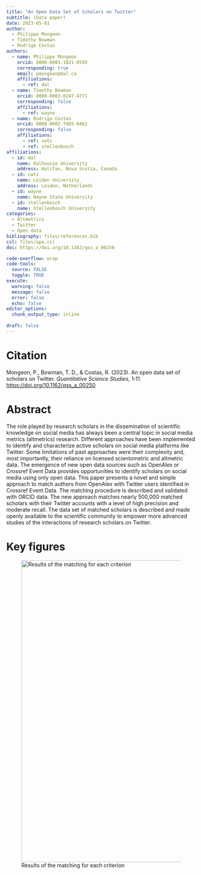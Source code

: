 ```yaml
---
title: "An Open Data Set of Scholars on Twitter"
subtitle: (Data paper)
date: 2023-05-01
author:
  - Philippe Mongeon
  - Timothy Bowman
  - Rodrigo Costas
authors:
  - name: Philippe Mongeon
    orcid: 0000-0003-1021-059X
    corresponding: true
    email: pmongeon@dal.ca
    affiliations:
      - ref: dal
  - name: Timothy Bowman
    orcid: 0000-0003-0247-4771
    corresponding: false
    affiliations: 
      - ref: wayne
  - name: Rodrigo Costas
    orcid: 0000-0002-7465-6462
    corresponding: false
    affiliations: 
      - ref: cwts
      - ref: stellenbosch
affiliations:
  - id: dal
    name: Dalhousie University
    address: Halifax, Nova Scotia, Canada
  - id: cwts
    name: Leiden University
    address: Leiden, Netherlands
  - id: wayne
    name: Wayne State University
  - id: stellenbosch
    name: Stellenbosch University
categories: 
  - Altmetrics
  - Twitter
  - Open data
bibliography: files/references.bib
csl: files/apa.csl
doi: https://doi.org/10.1162/qss_a_00250

code-overflow: wrap
code-tools: 
  source: FALSE
  toggle: TRUE
execute:
  warning: false
  message: false
  error: false
  echo: false
editor_options: 
  chunk_output_type: inline
  
draft: false
---
```


# Citation

Mongeon, P., Bowman, T. D., & Costas, R. (2023). An open data set of scholars on Twitter. *Quantitative Science Studies*, 1‑11. <https://doi.org/10.1162/qss_a_00250>

# Abstract

The role played by research scholars in the dissemination of scientific knowledge on social media has always been a central topic in social media metrics (altmetrics) research. Different approaches have been implemented to identify and characterize active scholars on social media platforms like Twitter. Some limitations of past approaches were their complexity and, most importantly, their reliance on licensed scientometric and altmetric data. The emergence of new open data sources such as OpenAlex or Crossref Event Data provides opportunities to identify scholars on social media using only open data. This paper presents a novel and simple approach to match authors from OpenAlex with Twitter users identified in Crossref Event Data. The matching procedure is described and validated with ORCID data. The new approach matches nearly 500,000 matched scholars with their Twitter accounts with a level of high precision and moderate recall. The data set of matched scholars is described and made openly available to the scientific community to empower more advanced studies of the interactions of research scholars on Twitter.

# Key figures

![Results of the matching for each criterion](images/clipboard-2092829500.png){fig-align="center" width="800"}
